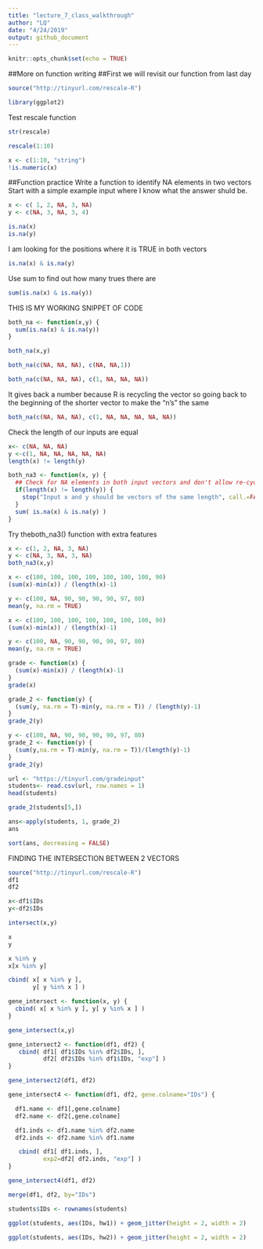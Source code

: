 ```yaml
---
title: "lecture_7_class_walkthrough"
author: "LQ"
date: "4/24/2019"
output: github_document
---
```


```r
knitr::opts_chunk$set(echo = TRUE)
```

##More on function writing
##First we will revisit our function from last day

```r
source("http://tinyurl.com/rescale-R")

```

```r
library(ggplot2)
```

Test rescale function
```r
str(rescale)
```

```r
rescale(1:10)

```


```r
x <- c(1:10, "string")
!is.numeric(x)
```


##Function practice
Write a function to identify NA elements in two vectors
Start with a simple example input where I know what the answer shuld be.

```r
x <- c( 1, 2, NA, 3, NA) 
y <- c(NA, 3, NA, 3, 4)

is.na(x)
is.na(y)
```


I am looking for the positions where it is TRUE in both vectors
```r
is.na(x) & is.na(y)
```

Use sum to find out how many trues there are 
```r
sum(is.na(x) & is.na(y))


```

THIS IS MY WORKING SNIPPET OF CODE

```r
both_na <- function(x,y) {
  sum(is.na(x) & is.na(y))
}
```

```r
both_na(x,y)
```
```r
both_na(c(NA, NA, NA), c(NA, NA,1))
```

```r
both_na(c(NA, NA, NA), c(1, NA, NA, NA))
```
It gives back a number because R is recycling the vector so going back to the beginning of the shorter vector to make the "n's" the same
```r
both_na(c(NA, NA, NA), c(1, NA, NA, NA, NA, NA))
```

Check the length of our inputs are equal
```r
x<- c(NA, NA, NA)
y <-c(1, NA, NA, NA, NA, NA)
length(x) != length(y)
```

```r
both_na3 <- function(x, y) {
  ## Check for NA elements in both input vectors and don't allow re-cycling 
  if(length(x) != length(y)) {
    stop("Input x and y should be vectors of the same length", call.=FALSE)
  }
  sum( is.na(x) & is.na(y) )
}


```

Try theboth_na3() function with extra features

```r
x <- c(1, 2, NA, 3, NA)
y <- c(NA, 3, NA, 3, NA)
both_na3(x,y)
```


```r
x <- c(100, 100, 100, 100, 100, 100, 100, 90)
(sum(x)-min(x)) / (length(x)-1)

y <- c(100, NA, 90, 90, 90, 90, 97, 80)
mean(y, na.rm = TRUE)
```


```r
x <- c(100, 100, 100, 100, 100, 100, 100, 90)
(sum(x)-min(x)) / (length(x)-1)

y <- c(100, NA, 90, 90, 90, 90, 97, 80)
mean(y, na.rm = TRUE)
```

```r
grade <- function(x) {
  (sum(x)-min(x)) / (length(x)-1)
}
grade(x)
```

```r
grade_2 <- function(y) {
  (sum(y, na.rm = T)-min(y, na.rm = T)) / (length(y)-1)
}
grade_2(y)
```
```r
y <- c(100, NA, 90, 90, 90, 90, 97, 80)
grade_2 <- function(y) {
  (sum(y,na.rm = T)-min(y, na.rm = T))/(length(y)-1)
}
grade_2(y)
```

```r
url <- "https://tinyurl.com/gradeinput"
students<- read.csv(url, row.names = 1)
head(students)
```

```r
grade_2(students[5,])
```


```r
ans<-apply(students, 1, grade_2)
ans
```

```r
sort(ans, decreasing = FALSE)
```


FINDING THE INTERSECTION BETWEEN 2 VECTORS
```r
source("http://tinyurl.com/rescale-R")
df1
df2
```


```r
x<-df1$IDs
y<-df2$IDs

intersect(x,y)
```

```r
x
y

x %in% y
x[x %in% y]
```

```r
cbind( x[ x %in% y ], 
       y[ y %in% x ] )
```

```r
gene_intersect <- function(x, y) {
  cbind( x[ x %in% y ], y[ y %in% x ] )
}
```

```r
gene_intersect(x,y)
```

```r
gene_intersect2 <- function(df1, df2) { 
   cbind( df1[ df1$IDs %in% df2$IDs, ], 
          df2[ df2$IDs %in% df1$IDs, "exp"] )
}

gene_intersect2(df1, df2)
```



```r
gene_intersect4 <- function(df1, df2, gene.colname="IDs") { 

  df1.name <- df1[,gene.colname]
  df2.name <- df2[,gene.colname]

  df1.inds <- df1.name %in% df2.name
  df2.inds <- df2.name %in% df1.name

   cbind( df1[ df1.inds, ], 
          exp2=df2[ df2.inds, "exp"] )
}

gene_intersect4(df1, df2)
```

```r
merge(df1, df2, by="IDs")
```

```r
students$IDs <- rownames(students)

ggplot(students, aes(IDs, hw1)) + geom_jitter(height = 2, width = 2)
```


```r
ggplot(students, aes(IDs, hw2)) + geom_jitter(height = 2, width = 2)

```
